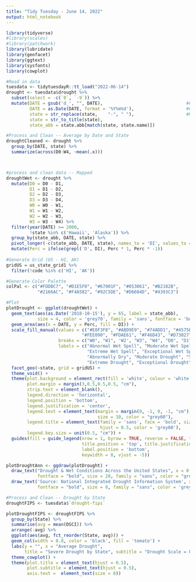 ```yaml
---
title: "Tidy Tuesday - June 14, 2022"
output: html_notebook
---
```

```r
library(tidyverse)
#library(scales)
#library(patchwork)
library(lubridate)
library(geofacet)
library(ggtext)
library(sysfonts)
library(cowplot)
```


```r
#Read in data
tuesdata <- tidytuesdayR::tt_load("2022-06-14")
drought <- tuesdata$drought %>%
  subset(select = -c(`0`, `-9`)) %>%
  mutate(DATE = gsub('d_', "", DATE),                                #Find pattern in date
         DATE = as.Date(DATE, format = '%Y%m%d'),                    #Convert Date
         state = str_replace(state,    "-", " "),                    #Remove space
         state = str_to_title(state),
         state_abb = state.abb[match(state, state.name)])

#Process and Clean -- Average by Date and State
droughtCleaned <- drought %>%
  group_by(DATE, state) %>%
  summarize(across(D0:W4, ~mean(.x)))



#process and clean data -- Mapped 
droughtWet <- drought %>%                               
  mutate(D0 = D0 - D1,
         D1 = D1 - D2,
         D2 = D2 - D3,
         D3 = D3 - D4,
         W0 = W0 - W1,
         W1 = W1 - W2,
         W2 = W2 - W3,
         W3 = W3 - W4) %>%
  filter(year(DATE) >= 2000,
         !state %in% c('Hawaii', 'Alaska')) %>%
  group_by(state_abb, DATE, state) %>%
  pivot_longer(-c(state_abb, DATE, state), names_to = 'DI', values_to = 'Perc') %>%
  mutate(Perc = ifelse(grepl('D', DI), Perc * 1, Perc * -1))
  
#Generate Grid (US - HI, AK)
gridUS = us_state_grid1 %>%
  filter(!code %in% c('HI', 'AK'))

#Generate Color Palette
colPal <- c("#FDDBC7", "#D1E5F0", "#67001F", "#053061", "#B2182B",
            "#2166AC", "#F4A582", "#92C5DE", "#D6604D", "#4393C3") 

#Plot
plotDrought <- ggplot(droughtWet) +
  geom_text(aes(as.Date('2018-10-15'), y = 65, label = state_abb), 
            size = 4, color = 'grey70', family = 'sans', fontface = 'bold') +
  geom_area(aes(x = DATE, y = Perc, fill = DI)) +
  scale_fill_manual(values = c("#E0F3F8", "#ABD9E9", "#74ADD1", "#4575B4", "#313695",
                             "#FEE090", "#FDAE61", "#F46D43", "#D73027", "#A50026"),
                    breaks = c("W0", "W1", 'W2', "W3", "W4", "D0", "D1", "D2", "D3", "D4"),                 
                    labels = c("Abnormal Wet Spell", "Moderate Wet Spell", "Severe Wet Spell", 
                               "Extreme Wet Spell", "Exceptional Wet Spell",
                               "Abnormally Dry", "Moderate Drought", "Severe Drought",
                               "Extreme Drought", "Exceptional Drought")) +
  facet_geo(~state, grid = gridUS) +
  theme_void() +
  theme(plot.background = element_rect(fill = 'white', colour = 'white'),
        plot.margin = margin(3,0.5,0.5,0.5, "cm"),
        strip.text = element_blank(),
        legend.direction = 'horizontal',
        legend.position = 'bottom',
        legend.justification = 'center',
        legend.text = element_text(margin = margin(0, -1, 0, -1, "cm"), family = "sans", face = "bold",
                                   size = 10, color = "grey60"),
        legend.title = element_text(family = 'sans', face = 'bold', size = 16, 
                                    hjust = 0.5, color = 'grey60'),
        legend.key.size = unit(0.5, "cm")) +
  guides(fill = guide_legend(nrow = 1, byrow = TRUE, reverse = FALSE, title = 'Drought Conditions',
                             title.position = 'top', title.justification = 'center',
                             label.position = 'bottom', 
                             keywidth = 8, vjust = -5))

plotDroughtAnn <- ggdraw(plotDrought) +
  draw_text("Drought & Wet Conditions Across the United States", x = 0.5, y = 0.9,
            fontface = "bold", size = 28, family = "sans", color = "grey60") +
  draw_text('Source: National Integrated Drought Information System', x = 0.9, y = 0.01,
            fontface = "bold", size = 8, family = "sans", color = 'grey60')

#Process and Clean -- Drought by State
droughtFIPS <- tuesdata$`drought-fips`

plotDroughtFIPS <- droughtFIPS %>%
  group_by(State) %>%
  summarise(avg = mean(DSCI)) %>%
  arrange(-avg) %>%
  ggplot(aes(avg, fct_reorder(State, avg))) + 
  geom_col(width = 0.8, color = 'black', fill = 'tomato') +
  labs(y = "", x = "Average Drought", 
       title = "Severe Drought by State", subtitle = "Drought Scale = 0-200") +
  theme_cowplot() +
  theme(plot.title = element_text(hjust = 0.5),
        plot.subtitle = element_text(hjust = 0.5),
        axis.text =  element_text(size = 8))



```